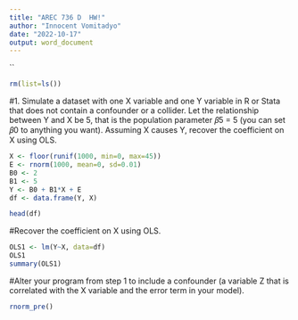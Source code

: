 ```yaml
---
title: "AREC 736 D  HW!"
author: "Innocent Vomitadyo"
date: "2022-10-17"
output: word_document
---
```

``
```r
rm(list=ls())
```


#1. Simulate a dataset with one X variable and one Y variable in R or Stata that does not contain a confounder or a collider. Let the relationship between Y and X be 5, that is the population parameter 𝛽5 = 5 (you can set 𝛽0 to anything you want). Assuming X causes Y, recover the coefficient on X using OLS.

```r

X <- floor(runif(1000, min=0, max=45))
E <- rnorm(1000, mean=0, sd=0.01)
B0 <- 2
B1 <- 5
Y <- B0 + B1*X + E
df <- data.frame(Y, X)

head(df)

```


#Recover the coefficient on X using OLS.

```r
OLS1 <- lm(Y~X, data=df)
OLS1
summary(OLS1)
```

#Alter your program from step 1 to include a confounder (a variable Z that is correlated with the X variable and the error term in your model).

```r
rnorm_pre()
```


